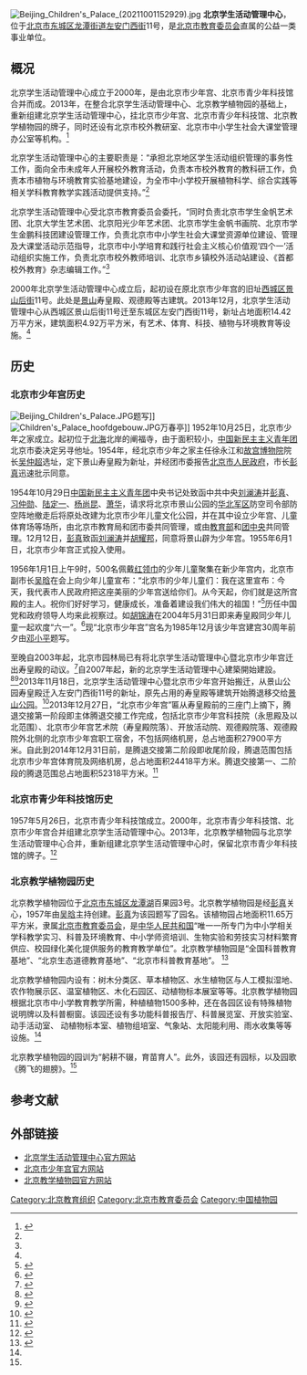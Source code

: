 {{coord|39.87240|116.42869|display=title}}
[[File:Beijing_Children's_Palace_(20211001152929).jpg|thumb]]
'''北京学生活动管理中心'''，位于[[北京市|北京市]][[东城区_(北京市)|东城区]][[龙潭街道_(北京市)|龙潭街道]][[左安门西街|左安门西街]]11号，是[[北京市教育委员会|北京市教育委员会]]直属的公益一类事业单位。

==概况==
北京学生活动管理中心成立于2000年，是由北京市少年宫、北京市青少年科技馆合并而成。2013年，在整合北京学生活动管理中心、北京教学植物园的基础上，重新组建北京学生活动管理中心，挂北京市少年宫、北京市青少年科技馆、北京教学植物园的牌子，同时还设有北京市校外教研室、北京市中小学生社会大课堂管理办公室等机构。<ref name=xhwjj>{{Cite web |url=http://education.news.cn/2015-12/31/c_128586645.htm |title=北京学生活动管理中心每年组织活动参与学生达百万人次，新华网，2015-12-31 |accessdate=2016-12-14 |archive-date=2016-12-20 |archive-url=https://web.archive.org/web/20161220115855/http://education.news.cn/2015-12/31/c_128586645.htm |dead-url=no }}</ref>

北京学生活动管理中心的主要职责是：“承担北京地区学生活动组织管理的事务性工作，面向全市未成年人开展校外教育活动，负责本市校外教育的教科研工作，负责本市植物与环境教育实验基地建设，为全市中小学校开展植物科学、综合实践等相关学科教育教学实践活动提供支持。”<ref name=xhwjj/>

北京学生活动管理中心受北京市教育委员会委托，“同时负责北京市学生金帆艺术团、北京大学生艺术团、北京阳光少年艺术团、北京市学生金帆书画院、北京市学生金鹏科技团建设管理工作，负责北京市中小学生社会大课堂资源单位建设、管理及大课堂活动示范指导，北京市中小学培育和践行社会主义核心价值观‘四个一’活动组织实施工作，负责北京市校外教师培训、北京市乡镇校外活动站建设、《首都校外教育》杂志编辑工作。”<ref name=xhwjj/>

2000年北京学生活动管理中心成立后，起初设在原北京市少年宫的旧址[[西城区|西城区]][[景山后街|景山后街]]11号。此处是[[景山公园|景山]]寿皇殿、观德殿等古建筑。2013年12月，北京学生活动管理中心从西城区景山后街11号迁至东城区左安门西街11号，新址占地面积14.42万平方米，建筑面积4.92万平方米，有艺术、体育、科技、植物与环境教育等设施。<ref name=xhwjj/>

==历史==
===北京市少年宫历史===
[[File:Beijing_Children's_Palace.JPG|thumb]]题写]]
[[File:Children's_Palace_hoofdgebouw.JPG|thumb]]万春亭]]
1952年10月25日，北京市少年之家成立。起初位于[[北海公园|北海]]北岸的阐福寺，由于面积较小，[[中国新民主主义青年团|中国新民主主义青年团]]北京市委决定另寻他址。1954年，经北京市少年之家主任徐永江和[[故宫博物院|故宫博物院]]院长[[吴仲超|吴仲超]]选址，定下景山寿皇殿为新址，并经团市委报告[[北京市人民政府|北京市人民政府]]，市长[[彭真|彭真]]迅速批示同意。

1954年10月29日[[中国新民主主义青年团|中国新民主主义青年团]]中央书记处致函中共中央[[刘澜涛|刘澜涛]]并[[彭真|彭真]]、[[习仲勋|习仲勋]]、[[陆定一|陆定一]]、[[杨尚昆|杨尚昆]]、[[萧华|萧华]]，请求将北京市景山公园的[[华北军区|华北军区]]防空司令部防空阵地撤走后将原处改建为北京市少年儿童文化公园，并在其中设立少年宫、儿童体育场等场所，由北京市教育局和团市委共同管理，或由[[中央人民政府教育部|教育部]]和[[团中央|团中央]]共同管理。12月12日，[[彭真|彭真]]致函[[刘澜涛|刘澜涛]]并[[胡耀邦|胡耀邦]]，同意将景山辟为少年宫。1955年6月1日，北京市少年宫正式投入使用。

1956年1月1日上午9时，500名佩戴[[红领巾|红领巾]]的少年儿童聚集在新少年宫内，北京市副市长[[吴晗|吴晗]]在会上向少年儿童宣布：“北京市的少年儿童们：我在这里宣布：今天，我代表市人民政府把这座美丽的少年宫送给你们。从今天起，你们就是这所宫殿的主人。祝你们好好学习，健康成长，准备着建设我们伟大的祖国！”<ref>{{cite web |language= |publisher= |title=景山壽皇殿 |url=http://www.bjdch.gov.cn/n1569/n2315473/n2315505/n2315625/2529708.html |author= |date= |accessdate= |deadurl=yes |archiveurl=https://web.archive.org/web/20071212103331/http://www.bjdch.gov.cn/n1569/n2315473/n2315505/n2315625/2529708.html |archivedate=2007-12-12 }}</ref>历任中国党和政府领导人均来此视察过。如[[胡锦涛|胡锦涛]]在2004年5月31日即来寿皇殿同少年儿童一起欢度“六一”。<ref>{{cite web| language =| publisher =| title =北京市少年宫成立50周年庆祝大会及文艺演出隆重举行| url =http://www.bjedu.gov.cn/publish/edu_moresites/1159/2017/20170/20170_.html| author =| date =| accessdate =| deadurl =yes| archiveurl =https://web.archive.org/web/20110107061030/http://www.bjedu.gov.cn/publish/edu_moresites/1159/2017/20170/20170_.html| archivedate =2011-01-07}}</ref>现“北京市少年宫”宫名为1985年12月该少年宫建宫30周年前夕由[[邓小平|邓小平]]题写。

至晚自2003年起，北京市园林局已有将北京学生活动管理中心暨北京市少年宫迁出寿皇殿的动议。<ref>{{Cite web |url=http://www.bjmacp.gov.cn/cn/tabs/showdetail.aspx?iid=2583&ReadGuid=b7b9f11d-c2fc-4756-b15d-9f5f64a7d9a7&nav=64&tabID=300907 |title=北京市园林局局长 王仁凯：用“三个代表”重要思想来统帅指导城市园林绿化一切工作，2003年10月29日 |access-date=2010年8月1日 |archive-url=https://web.archive.org/web/20140104205453/http://www.bjmacp.gov.cn/cn/tabs/showdetail.aspx?iid=2583&ReadGuid=b7b9f11d-c2fc-4756-b15d-9f5f64a7d9a7&nav=64&tabID=300907 |archive-date=2014年1月4日 |dead-url=yes }}</ref>自2007年起，新的北京学生活动管理中心建築開始建設。<ref>{{cite web | language =  | publisher =  | title = 北京市少年宫三年内从景山公园迁出落户龙潭湖 | url = http://news.sina.com.cn/c/2005-04-07/05305578267s.shtml | author =  | date =  | accessdate =  | archive-date = 2011-05-18 | archive-url = https://web.archive.org/web/20110518151342/http://news.sina.com.cn/c/2005-04-07/05305578267s.shtml | dead-url = no }}</ref><ref>{{cite web| language =| publisher =| title =北京市新少年宫在龙潭湖体育产业园开建| url =http://www.bj.xinhuanet.com/bjpd_sdzx/2007-10/31/content_11542050.htm| author =| date =| accessdate =| deadurl =yes| archiveurl =https://web.archive.org/web/20140104210902/http://www.bj.xinhuanet.com/bjpd_sdzx/2007-10/31/content_11542050.htm| archivedate =2014-01-04}}</ref>2013年11月18日，北京学生活动管理中心暨北京市少年宫开始搬迁，从景山公园寿皇殿迁入左安门西街11号的新址，原先占用的寿皇殿等建筑开始腾退移交给[[景山公园|景山公园]]。<ref>{{Cite web |url=http://news.xinhuanet.com/photo/2013-11/18/c_125722067.htm |title=北京市少年宫搬家，新华网，2013-11-18 |accessdate=2014-01-04 |archive-date=2014-12-02 |archive-url=https://web.archive.org/web/20141202032222/http://news.xinhuanet.com/photo/2013-11/18/c_125722067.htm |dead-url=no }}</ref>2013年12月27日，“北京市少年宫”匾从寿皇殿前的三座门上摘下，腾退交接第一阶段即主体腾退交接工作完成，包括北京市少年宫科技院（永思殿及以北范围）、北京市少年宫艺术院（寿皇殿院落）、开放活动院、观德殿院落、观德殿院外北侧的北京市少年宫职工宿舍，不包括网络机房，总占地面积27900平方米。自此到2014年12月31日前，是腾退交接第二阶段即收尾阶段，腾退范围包括北京市少年宫体育院及网络机房，总占地面积24418平方米。腾退交接第一、二阶段的腾退范围总占地面积52318平方米。<ref>{{Cite web |url=http://news.youth.cn/jsxw/201312/t20131228_4452244.htm |title=北京少年宫迁出景山 旧址将恢复乾隆时期样貌，中国青年网，2013-12-28 |accessdate=2014-01-04 |archive-date=2014-01-04 |archive-url=https://web.archive.org/web/20140104205535/http://news.youth.cn/jsxw/201312/t20131228_4452244.htm |dead-url=no }}</ref>

{{Gallery
|File:Chinese viool.JPG|2009年正在北京市少年宫学习[[二胡|二胡]]的儿童
|File:Children's Palace, headmaster.JPG|2009年正在北京市少年宫教授[[二胡|二胡]]演奏方法的老师
|File:Pianoles.JPG|2009年正在北京市少年宫指导学生练习声乐的老师
}}

===北京市青少年科技馆历史===
1957年5月26日，北京市青少年科技馆成立。2000年，北京市青少年科技馆、北京市少年宫合并组建北京学生活动管理中心。2013年，北京教学植物园与北京学生活动管理中心合并，重新组建北京学生活动管理中心时，保留北京市青少年科技馆的牌子。<ref>{{Cite web |url=http://www.bjxgzx.org:8081/sciencemuseum/index.jhtml |title=北京市青少年科技馆概况，北京学生活动管理中心，于2016-12-14查阅 |accessdate=2016-12-14 |archive-date=2016-12-20 |archive-url=https://web.archive.org/web/20161220150408/http://www.bjxgzx.org:8081/sciencemuseum/index.jhtml |dead-url=no }}</ref>

===北京教学植物园历史===
北京教学植物园位于[[北京市|北京市]][[东城区_(北京市)|东城区]][[龙潭湖_(北京)|龙潭湖]]百果园3号。北京教学植物园是经[[彭真|彭真]]关心，1957年由[[吴晗|吴晗]]主持创建。[[彭真|彭真]]为该园题写了园名。该植物园占地面积11.65万平方米，隶属[[北京市教育委员会|北京市教育委员会]]，是[[中华人民共和国|中华人民共和国]]“唯一一所专门为中小学相关学科教学实习、科普及环境教育、中小学师资培训、生物实验和劳技实习材料繁育供应、校园绿化美化提供服务的教育教学单位”。北京教学植物园是“全国科普教育基地”、“北京生态道德教育基地”、“北京市科普教育基地”。 <ref name=bjjx>{{Cite web |url=http://bjjxzwy.bjedu.gov.cn/byjs/ |title=北京教学植物园简介，北京教学植物园，于2013-12-29查阅 |access-date=2016-12-14 |archive-url=https://web.archive.org/web/20161213164705/http://bjjxzwy.bjedu.gov.cn/byjs/ |archive-date=2016-12-13 |dead-url=yes }}</ref>

北京教学植物园内设有：树木分类区、草本植物区、水生植物区与人工模拟湿地、农作物展示区、温室植物区、木化石园区、动植物标本展室等等。北京教学植物园根据北京市中小学教育教学所需，种植植物1500多种，还在各园区设有特殊植物说明牌以及科普橱窗。该园还设有多功能科普报告厅、科普展览室、开放实验室、动手活动室、 动植物标本室、植物组培室、气象站、太阳能利用、雨水收集等等设施。<ref name=bjjx/>

北京教学植物园的园训为“躬耕不辍，育苗育人”。此外，该园还有园标，以及园歌《腾飞的翅膀》。<ref name=bjjx/>

==参考文献==
{{Reflist}}

==外部链接==
{{commonscat|Beijing Students' Activity Administration Center}}
*[https://web.archive.org/web/20161220150405/http://www.bjxgzx.org:8081/ 北京学生活动管理中心官方网站]
*[https://web.archive.org/web/20140104210911/http://www.bjsng.org.cn/ 北京市少年宫官方网站]
*[https://web.archive.org/web/20161212230831/http://bjjxzwy.bjedu.gov.cn/ 北京教学植物园官方网站]

[[Category:北京教育组织|Category:北京教育组织]]
[[Category:北京市教育委员会|Category:北京市教育委员会]]
[[Category:中国植物园|Category:中国植物园]]